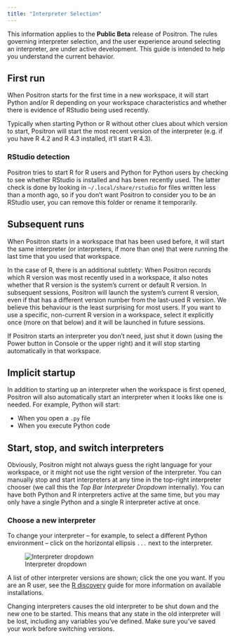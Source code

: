 ```yaml
---
title: "Interpreter Selection"
---
```


:::{.callout-note}
This information applies to the **Public Beta** release of Positron. The rules governing interpreter selection, and the user experience around selecting an interpreter, are under active development. This guide is intended to help you understand the current behavior.
:::

## First run

When Positron starts for the first time in a new workspace, it will start Python and/or R depending on your workspace characteristics and whether there is evidence of RStudio being used recently.

Typically when starting Python or R without other clues about which version to start, Positron will start the most recent version of the interpreter (e.g. if you have R 4.2 and R 4.3 installed, it'll start R 4.3).

### RStudio detection

Positron tries to start R for R users and Python for Python users by checking to see whether RStudio is installed and has been recently used. The latter check is done by looking in `~/.local/share/rstudio` for files written less than a month ago, so if you don't want Positron to consider you to be an RStudio user, you can remove this folder or rename it temporarily.

## Subsequent runs

When Positron starts in a workspace that has been used before, it will start the same interpreter (or interpreters, if more than one) that were running the last time that you used that workspace.

In the case of R, there is an additional subtlety:
When Positron records which R version was most recently used in a workspace, it also notes whether that R version is the system's current or default R version.
In subsequent sessions, Positron will launch the system's current R version, even if that has a different version number from the last-used R version.
We believe this behaviour is the least surprising for most users.
If you want to use a specific, non-current R version in a workspace, select it explicitly once (more on that below) and it will be launched in future sessions.

If Positron starts an interpreter you don't need, just shut it down (using the Power button in Console or the upper right) and it will stop starting automatically in that workspace.

## Implicit startup

In addition to starting up an interpreter when the workspace is first opened, Positron will also automatically start an interpreter when it looks like one is needed. For example, Python will start:

- When you open a `.py` file
- When you execute Python code

## Start, stop, and switch interpreters

Obviously, Positron might not always guess the right language for your workspace, or it might not use the right version of the interpreter. You can manually stop and start interpreters at any time in the top-right interpreter chooser (we call this the _Top Bar Interpreter Dropdown_ internally). You can have both Python and R interpreters active at the same time, but you may only have a single Python and a single R interpreter active at once.

### Choose a new interpreter

To change your interpreter -- for example, to select a different Python environment -- click on the horizontal ellipsis `...` next to the interpreter.

![Interpreter dropdown](images/tbid.png)

A list of other interpreter versions are shown; click the one you want.
If you are an R user, see the [R discovery](r-installations.qmd) guide for more information on available installations.

:::{.callout-warning}
Changing interpreters causes the old interpreter to be shut down and the new one to be started. This means that any state in the old interpreter will be lost, including any variables you've defined. Make sure you've saved your work before switching versions.
:::
